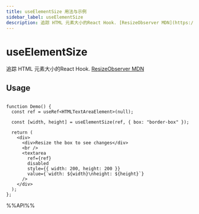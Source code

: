 ```yaml
---
title: useElementSize 用法与示例
sidebar_label: useElementSize
description: 追踪 HTML 元素大小的React Hook. [ResizeObserver MDN](https://developer.mozilla.org/en-US/docs/Web/API/ResizeObserver)。 本文介绍其用法、最佳实践与代码示例。
---
```

# useElementSize

追踪 HTML 元素大小的React Hook. [ResizeObserver MDN](https://developer.mozilla.org/en-US/docs/Web/API/ResizeObserver)

## Usage

```tsx live

function Demo() {
  const ref = useRef<HTMLTextAreaElement>(null);

  const [width, height] = useElementSize(ref, { box: "border-box" });

  return (
    <div>
      <div>Resize the box to see changes</div>
      <br />
      <textarea
        ref={ref}
        disabled
        style={{ width: 200, height: 200 }}
        value={`width: ${width}\nheight: ${height}`}
      />
    </div>
  );
};

```

%%API%%